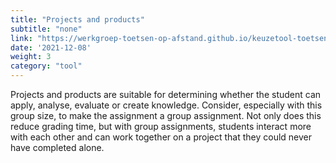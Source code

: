 ```yaml
---
title: "Projects and products"
subtitle: "none"
link: "https://werkgroep-toetsen-op-afstand.github.io/keuzetool-toetsen/en/methods/project_product/"
date: '2021-12-08'
weight: 3
category: "tool"
---
```


Projects and products are suitable for determining whether the student can apply, analyse, evaluate or create knowledge. Consider, especially with this group size, to make the assignment a group assignment. Not only does this reduce grading time, but with group assignments, students interact more with each other and can work together on a project that they could never have completed alone.